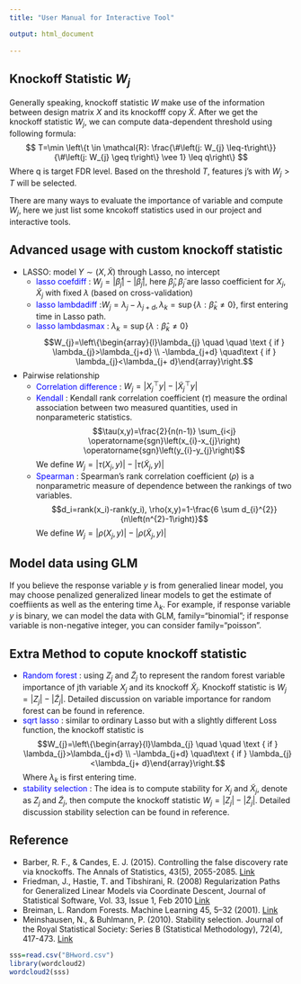 ```yaml
---
title: "User Manual for Interactive Tool"

output: html_document
   
---
```



## Knockoff Statistic $W_j$

Generally speaking, knockoff statistic $W$ make use of the information between design matrix $X$ and its knockofff copy $\tilde{X}$. After we get the knockoff statistic $W_j$, we can compute data-dependent threshold using following formula:
$$
T=\min \left\{t \in \mathcal{R}: \frac{\#\left(j: W_{j} \leq-t\right\}}{\#\left(j: W_{j} \geq t\right\} \vee 1} \leq q\right\}
$$
Where q is target FDR level. Based on the threshold $T$, features j's with $W_j>T$ will be selected.

There are many ways to evaluate the importance of variable and compute $W_j$, here we just list some kncokoff statistics used in our project and interactive tools.

## Advanced usage with custom knockoff statistic

* LASSO:  model $Y\sim(X,\tilde{X})$ through Lasso, no intercept
    + <span style="color:blue">lasso coefdiff</span> : $W_j=|\hat{\beta}_j|-|\tilde{\beta}_j|$, here $\hat{\beta}_j, \tilde{\beta}_j$ are lasso coefficient for $X_j, \tilde{X}_j$ with fixed $\lambda$ (based on cross-validation)
    + <span style="color:blue">lasso lambdadiff</span> :$W_{j}=\lambda_{j}-\lambda_{j + d}, \lambda_{k}=\sup \left\{\lambda: \hat{\beta}_{k} \neq 0\right\}$, first entering time in Lasso path.
    + <span style="color:blue">lasso lambdasmax</span> : $\lambda_{k}=\sup \left\{\lambda: \hat{\beta}_{k} \neq 0\right\}$
    $$W_{j}=\left\{\begin{array}{l}\lambda_{j} \quad \quad  \text { if } \lambda_{j}>\lambda_{j+d} \\ -\lambda_{j+d} \quad\text { if } \lambda_{j}<\lambda_{j+ d}\end{array}\right.$$
    
* Pairwise relationship
    + <span style="color:blue">Correlation difference</span> : $W_j=\left|X_{j}^{\top} y\right|-\left|\tilde{X}_{j}^{\top} y\right|$
    + <span style="color:blue">Kendall</span> : Kendall rank correlation coefficient $(\tau)$  measure the ordinal association between two measured quantities, used in nonparameteric statistics.
    $$\tau(x,y)=\frac{2}{n(n-1)} \sum_{i<j} \operatorname{sgn}\left(x_{i}-x_{j}\right) \operatorname{sgn}\left(y_{i}-y_{j}\right)$$
    We define  $W_j=|\tau(X_j,y)|-|\tau(\tilde{X}_j,y)|$
    + <span style="color:blue">Spearman</span> : Spearman's rank correlation coefficient ($\rho$) is a nonparametric measure of  dependence between the rankings of two variables.
    $$d_i=rank(x_i)-rank(y_i), \rho(x,y)=1-\frac{6 \sum d_{i}^{2}}{n\left(n^{2}-1\right)}$$
    We define $W_j=|\rho(X_j,y)|-|\rho(\tilde{X}_j,y)|$

## Model data using GLM

If you believe the response variable $y$ is from generalied linear model, you may choose penalized generalized linear models to get the estimate of coeffiients as well as the entering time $\lambda_k$. For example, if response variable $y$ is binary, we can model the data with GLM, family="binomial"; if response variable is non-negative integer, you can consider family="poisson".

## Extra Method to copute knockoff statistic

* <span style="color:blue">Random forest</span> : using $Z_j$ and $\tilde{Z}_j$ to represent the random forest variable importance of jth variable $X_j$ and its knockoff $\tilde{X}_j$. Knockoff statistic is $W_j=|Z_j|-|\tilde{Z}_j|$. Detailed discussion on variable importance for random forest can be found in reference.
* <span style="color:blue">sqrt lasso</span> : similar to ordinary Lasso but with a slightly different Loss function, the knockoff statistic is $$W_{j}=\left\{\begin{array}{l}\lambda_{j} \quad \quad  \text { if } \lambda_{j}>\lambda_{j+d} \\ -\lambda_{j+d} \quad\text { if } \lambda_{j}<\lambda_{j+ d}\end{array}\right.$$
Where $\lambda_k$ is first entering time.
* <span style="color:blue">stability selection</span> : The idea is to compute stability for $X_j$ and $\tilde{X}_j$, denote as $Z_j$ and $\tilde{Z}_j$, then compute the knockoff statistic $W_j=|Z_j|-|\tilde{Z}_j|$. Detailed discussion stability selection can be found in reference.









## Reference
* Barber, R. F., & Candes, E. J. (2015). Controlling the false discovery rate via knockoffs. The Annals of Statistics, 43(5), 2055-2085. [Link](https://projecteuclid.org/euclid.aos/1438606853)
* Friedman, J., Hastie, T. and Tibshirani, R. (2008) Regularization Paths for Generalized Linear Models via Coordinate Descent, Journal of Statistical Software, Vol. 33, Issue 1, Feb 2010 [Link](http://www.jstatsoft.org/v33/i01/)
* Breiman, L. Random Forests. Machine Learning 45, 5–32 (2001). [Link](https://doi.org/10.1023/A:1010933404324)
* Meinshausen, N., & Buhlmann, P. (2010). Stability selection. Journal of the Royal Statistical Society: Series B (Statistical Methodology), 72(4), 417-473.
[Link](https://stat.ethz.ch/~nicolai/stability.pdf)

```r
sss=read.csv("BHword.csv")
library(wordcloud2)
wordcloud2(sss)
```


























